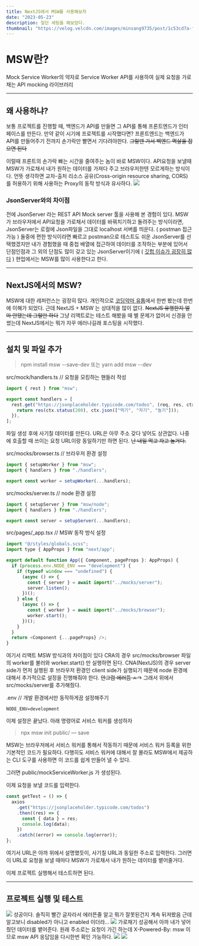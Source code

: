 ```yaml
---
title: NextJS에서 MSW를 사용해보자
date: "2023-05-23"
description: 일단 세팅을 해보았다.
thumbnail: "https://velog.velcdn.com/images/minsang9735/post/1c53cd7a-f0ec-41e4-8bb4-f1b1bfe5e65b/image.png"
---
```


# MSW란?

Mock Service Worker의 약자로 Service Worker API를 사용하여 실제 요청을 가로채는 API mocking 라이브러리

---

## 왜 사용하냐?

보통 프로젝트를 진행할 때, 백엔드가 API를 만들면 그 API를 통해 프론트엔드가 인터페이스를 만든다. 만약 같이 시기에 프로젝트를 시작했다면? 프론트엔드는 백엔드가 API를 만들어주기 전까지 손가락만 빨면서 기다려야한다.
~~그럴땐 가서 백엔드 멱살을 잡으면 된다~~

이럴때 프론트의 손가락 빠는 시간을 줄여주는 놈이 바로 MSW이다.
API요청을 보낼때 MSW가 가로채서 내가 원하는 데이터를 가져다 주고 브라우저한텐 모르게하는 방식이다.
언뜻 생각하면 교차-출처 리소스 공유(Cross-origin resource sharing, CORS)를 허용하기 위해 사용하는 Proxy의 동작 방식과 유사하다.
![](https://velog.velcdn.com/images/minsang9735/post/8da16515-8710-4aba-821c-ed85f37dd1fd/image.png)

### JsonServer와의 차이점

전에 JsonServer 라는 REST API Mock server 툴을 사용해 본 경험이 있다.
MSW가 브라우저에서 API요청을 가로채서 데이터를 바꿔치기하고 돌려주는 방식이라면, JsonServer는 로컬에 Json파일을 그대로 localhost 서버를 띄운다. ( postman 접근 가능 )
둘중에 편한 방식이라면 빠르고 postman으로 테스트도 쉬운 JsonServer를 선택했겠지만
내가 경험했을 때 중첩 배열에 접근하여 데이터를 조작하는 부분에 있어서 단점인점과 그 외의 단점도 많이 갖고 있는 JsonServer이기에 ( [깃헙 이슈가 굉장히 많다](https://github.com/typicode/json-server/issues) ) 현업에서는 MSW를 많이 사용한다고 한다.

---

## NextJS에서의 MSW?

MSW에 대한 레퍼런스는 굉장히 많다. 개인적으로 [코딩악마 유툽](https://youtu.be/iQGRPXs_1Qc)에서 한번 봤는데 한번에 이해가 되었다.
근데 NextJS + MSW 는 상대적을 많이 없다.
~~NextJS 유행한지 얼마 안됐는데 그럴만 하다~~
그냥 리액트로는 테스트 해봤을 때 별 문제가 없어서 신경을 안썼는데 NextJS에서는 뭐가 자꾸 에러나길래 포스팅을 시작했다.

---

## 설치 및 파일 추가

> npm install msw --save-dev
> 또는
> yarn add msw --dev

src/mock/handlers.ts // 요청을 모킹하는 핸들러 작성

```javascript
import { rest } from "msw";

export const handlers = [
  rest.get("https://jsonplaceholder.typicode.com/todos", (req, res, ctx) => {
    return res(ctx.status(200), ctx.json(["먹기", "자기", "놀기"]));
  }),
];
```

파일 생성 후에 사기칠 데이터를 만든다. URL은 아무 주소 갖다 넣어도 상관없다. 나중에 호출할 때 쓰이는 요청 URL이랑 동일하기만 하면 된다.
~~난 내일 먹고 자고 놀거다.~~

src/mocks/browser.ts // 브라우저 환경 설정

```javascript
import { setupWorker } from "msw";
import { handlers } from "./handlers";

export const worker = setupWorker(...handlers);
```

src/mocks/server.ts // node 환경 설정

```javascript
import { setupServer } from "msw/node";
import { handlers } from "./handlers";

export const server = setupServer(...handlers);
```

src/pages/\_app.tsx // MSW 동작 방식 설정

```javascript
import "@/styles/globals.scss";
import type { AppProps } from "next/app";

export default function App({ Component, pageProps }: AppProps) {
  if (process.env.NODE_ENV === "development") {
    if (typeof window === "undefined") {
      (async () => {
        const { server } = await import("../mocks/server");
        server.listen();
      })();
    } else {
      (async () => {
        const { worker } = await import("../mocks/browser");
        worker.start();
      })();
    }
  }
  return <Component {...pageProps} />;
}
```

여기서 리액트 MSW 방식과의 차이점이 있다
CRA의 경우 src/mocks/browser 파일의 worker를 불러와 worker.start() 만 실행하면 된다.
CNA(NextJS)의 경우 server side가 먼저 실행된 후 브라우저 환경인 client side가 실행되기 때문에 node 환경에 대해서 추가적으로 설정을 진행해줘야 한다. ~~안그럼 에러뜸 ㅅㄱ~~
그래서 위에서 src/mocks/server를 추가해줬다.

.env // 개발 환경에서만 동작하게끔 설정해주기

```
NODE_ENV=development
```

이제 설정은 끝났다.
아래 명령어로 서비스 워커를 생성하자

> npx msw init public/ — save

MSW는 브라우저에서 서비스 워커를 통해서 작동하기 때문에 서비스 워커 등록을 위한 기본적인 코드가 필요하다. 다행히도 서비스 워커에 대해서 잘 몰라도 MSW에서 제공하는 CLI 도구를 사용하면 이 코드를 쉽게 만들어 낼 수 있다.

그러면
public/mockServiceWorker.js 가 생성된다.

이제 요청을 보낼 코드를 입력한다.

```javascript
const getTest = () => {
  axios
    .get("https://jsonplaceholder.typicode.com/todos")
    .then((res) => {
      const { data } = res;
      console.log(data);
    })
    .catch((error) => console.log(error));
};
```

여기서 URL은 아까 위에서 설명했듯이, 사기칠 URL과 동일한 주소로 입력한다.
그러면 이 URL로 요청을 보낼 때마다 MSW가 가로채서 내가 원하는 데이터를 뱉어줄거다.

이제 프로젝트 실행해서 테스트하면 된다.

---

## 프로젝트 실행 및 테스트

![](https://velog.velcdn.com/images/minsang9735/post/8331c217-6a8e-4ab9-a782-17389e9cb6e0/image.png)
성공이다.
솔직히 빨간 글자라서 에러뜬줄 알고 뭐가 잘못된건지 계속 뒤져봤음
근데 알고보니 disabled가 아니고 enabled 이더라...
![](https://velog.velcdn.com/images/minsang9735/post/6afcc74c-ab00-4a19-85b9-9c652e4f3997/image.png)
가로채기 성공해서 아까 내가 넣어줬던 데이터를 뱉어준다.
원래 주소로는 요청이 가긴 하는데 X-Powered-By: msw 이므로 msw API 응답임을 다시한번 확인 가능하다.
![](https://velog.velcdn.com/images/minsang9735/post/73137940-85bd-4680-8c4b-a098efc876aa/image.png)
![](https://velog.velcdn.com/images/minsang9735/post/8d77a8c1-02e6-4407-af07-f88d513d67bf/image.png)

